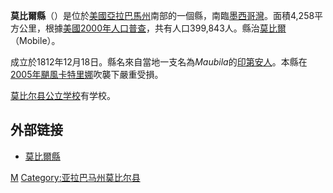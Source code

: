 <!--[[File:Map_of_Alabama_highlighting_Mobile_County.svg|right]]-->
{{Infobox U.S. County|
 county  = 莫比爾縣|
 state = 阿拉巴馬州 |
 en county  = Mobile County|
 en state = Alabama |
 seal = Mobile County al seal.gif |
 map = Map of Alabama highlighting Mobile County.svg |
 map size = 175 |
 founded = 1812年12月18日 |
 seat = [[莫比尔_(亚拉巴马州)|莫比尔]] | 
 area = 4,258[[平方公里|平方公里]]（1,644[[平方英里|平方英里]]） |
 area land  = 3,194平方公里（1,233平方英里） |
 area water = 1,064平方公里（411平方英里） |
 area percentage = 25.00% |
 census yr = 2000|
 pop = 399,843 |
 density = 125 |
 web = www.mobilecounty.org |
|}}
'''莫比爾縣'''（{{lang-en|Mobile County}}）是位於[[美國|美國]][[亞拉巴馬州|亞拉巴馬州]]南部的一個縣，南臨[[墨西哥灣|墨西哥灣]]。面積4,258平方公里，根據[[美國2000年人口普查|美國2000年人口普查]]，共有人口399,843人。縣治[[莫比爾_(亞拉巴馬州)|莫比爾]]（Mobile）。

成立於1812年12月18日。縣名來自當地一支名為''Maubila''的[[印第安人|印第安人]]。本縣在[[2005年颶風卡特里娜|2005年颶風卡特里娜]]吹襲下嚴重受損。

[[莫比尔县公立学校|莫比尔县公立学校]]有学校。

==外部链接==
* [http://www.mobilecounty.org 莫比爾縣] {{Wayback|url=http://www.mobilecounty.org/ |date=20070301144221 }} {{en}}

{{莫比爾縣 (阿拉巴馬州)}}
{{Alabama}}
{{Alabama-stub}}

[[Category:亞拉巴馬州行政區劃|M]]
[[Category:亚拉巴马州莫比尔县|Category:亚拉巴马州莫比尔县]]